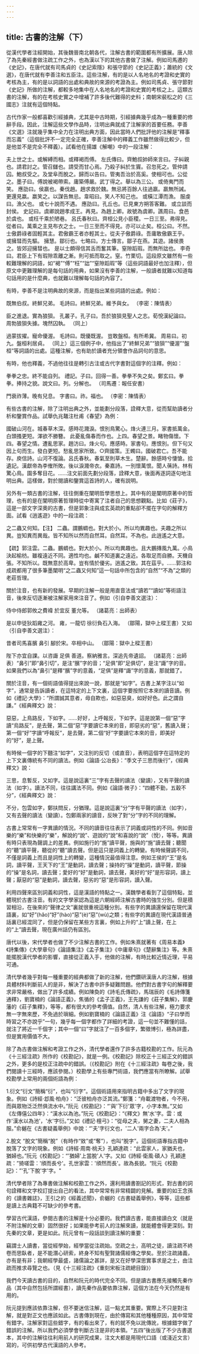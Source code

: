 ```yaml
---
---
---
```

title: 古書的注解（下）
---



從漢代學者注經開始，其後魏晉南北朝各代，注解古書的範圍都有所擴展。唐人除了為先秦經書做注疏工作之外，也為漢以下的其他古書做了注解。例如司馬遷的《史記》，在唐代就有司馬貞的《史記索隱》和張守節的《史記正義》；蕭統的《文選》，在唐代就有李善注和五臣注。這些注解，有的是以人名地名的考證和史實的考核為主，有的是以詞語的出處和典故的來源的考證為主。例如司馬貞、張守節對《史記》所做的注解，都較多地集中在人名地名的考證和史實的考核之上。這類古書的注解，有的在考核史實之中增補了許多後代難得的史料；南朝宋裴松之的《三國志》注就有這個特點。

古代作家一般都喜歡引經據典，尤其是中古時期，引經據典幾乎成為一種重要的修辭手段。因此，注解這些文學作品時，注明出典就成了注解家的首要任務。李善《文選》注就幾乎集中全力在注明出典方面，因此當時人們批評他的注解是“釋事而忘義”（這個批評不一定完全正確，李善注解中的釋義工作雖然做得比較少，但是他並不是完全不釋義）。試看他在揚雄《解嘲》中的一段注解：

夫上世之士。或解縛而相。或釋褐而傅。 左氏傳曰。齊鮑叔帥師來言曰。子糾親也。請君討之。管召讎也。請受而甘心焉。乃殺子糾於生竇。召忽死之。管仲請囚。鮑叔受之。及堂阜而脫之。歸而以告曰。管夷吾治於高奚。使相可也。公從之。墨子曰。傅說被褐帶索。庸築傅嚴。武丁得之。舉以為三公。 或倚夷門而笑。 應劭曰。侯嬴也。秦伐趙。趙求救於魏。無忌將百餘人往過嬴。嬴無所誡。更還見嬴。嬴笑之。以謀告無忌。韋昭曰。笑人不知己也。 或橫江潭而漁。 服虔曰。漁父也。 或七十說而不遇。 應劭曰。孔丘也。已見東方朔答客難。 或立談而封侯。 史記曰。虞卿說趙孝成王。再見。為趙上卿。故號為虞卿。譙周曰。食邑於虞也。 或枉千乘於陋巷。 呂氏春秋曰。齊桓公見小臣稷。一日三至。弗得見。從者曰。萬乘之主見布衣之士。一日三至而不得見。亦可以止矣。桓公曰。不然。士傲爵祿者固輕其主。君傲霸王者亦輕其士。從夫子傲爵祿。吾庸敢傲霸王乎。 或擁彗而先驅。 擁慧。鄒衍也。七略曰。方士傳言。鄒子在燕。其遊。諸侯畏之。皆郊迎擁彗也。 是以士頗得信其舌而奮其筆。窒隙蹈瑕。而無所詘也。 李奇曰。君臣上下有瑕隙乖離之漸。則可抵而取之。窒。竹栗切。這段原文雖然有一些較難理解的詞語，如“褐”“傅”“枉”“詘”“窒隙蹈瑕”等（這些詞語最好也加注釋），但原文中更難理解的是每句話的用典，如果沒有李善的注解，一般讀者就難以知道每句話用的是什麼典，也就難以理解每句話的內容了。

有時，李善不是注明典故的來源，而是指出某些詞語的出處。例如：

既無伯叔。終鮮兄弟。 毛詩曰。終鮮兄弟。維予與女。 （李密：陳情表）

臣之進退。實為狼狽。 孔叢子。孔子曰。吾於狼狽見聖人之志。荀悅漢紀論曰。周勃狼狽失據。塊然囚執。 （同上）

過蒙拔擢。寵命優渥。 毛詩曰。既優既渥。 豈敢盤桓。有所希冀。 周易曰。初九。盤桓利居貞。 （同上）這三個例子中，他指出了“終鮮兄弟”“狼狽”“優渥”“盤桓”等詞語的出處。這種注解，也有助於讀者充分領會作品詞句的意思。

有時，他也釋義，不過他往往是轉引古注或古代字書對這個字的注釋。例如：

拳拳之忠。終不能自列。 禮記。子曰。回得一善。拳拳不失之矣。鄭玄曰。拳拳。捧持之貌。說文曰。列。分解也。 （司馬遷：報任安書）

門衰祚薄。晚有兒息。 字書曰。祚。福也。 （李密：陳情表）

有些古書的注解，除了注明出典之外，並能劃分段落，詮釋大意，從而幫助讀者分析和鑒賞作品。試舉仇兆鼇注杜甫《春望》為例：

國破山河在。城春草木深。感時花濺淚。恨別鳥驚心。烽火連三月。家書抵萬金。白頭搔更短。渾欲不勝簪。 此憂亂傷春而作也。上四。春望之景。睹物傷懷。下四。春望之情。遭亂思家。趙汸曰。烽火句。應感時。家書句。應恨別。但下句又因上句而生。發白更短。愁亂思家所致。○齊國策。王蠋曰。國破君亡。吾不能存。庾信詩。山河不復論。呂氏春秋。春氣至則草木生。楚辭。餘感時兮悽愴。拾遺記。漢獻帝為李傕所敗。後以淚濺帝衣。秦嘉詩。一別懷萬恨。聞人蒨詩。林有驚心鳥。園多奪目花。......注文前面先劃分段落，詮釋大意，後面再逐詞逐句地注明出典。這樣做，對於閱讀和鑒賞這首詩的人，確有説明。

另外有一類古書的注解，往往側重在闡明哲學思想上。其中有的是闡明原著中的哲理，也有的是在闡明原著哲理時從中寄寓了注者自己的思想觀點。比如《莊子》，這是一部文字深奧的古書，但是郭象注與成玄英疏的重點卻不擺在字句的解釋方面。試看《逍遙遊》中的一段注疏：

之二蟲又何知。【注】 二蟲。謂鵬蜩也。對大於小。所以均異趣也。夫趣之所以異。豈知異而異哉。皆不知所以然而自然耳。自然耳。不為也。此逍遙之大意。

【疏】郭注雲。二蟲。鵬蜩也。對大於小。所以均異趣也。且大鵬摶風九萬。小鳥決起榆枋。雖複遠近不同。適性均也。鹹不知道裏之遠近。各取足而自勝。天機自張。不知所以。既無意於高卑。豈有情於優劣。逍遙之致。其在茲乎。......郭注和成疏都用了很多筆墨闡明“之二蟲又何知”這一句話中所包含的“自然”“不為”之類的老莊哲理。

關於注音，也有新的發展。早期的注解一般是用直音法或“讀若”“讀如”等術語注音，後來反切逐漸被注解家用來注音了。例如（引自李善文選注）：

侍中侍郎郭攸之費褘 於宜反 董允等。 （諸葛亮：出師表）

是以申徒狄蹈雍之河。 雍，一龍切 徐衍負石入海。 （鄒陽，獄中上樑王書）又如（引自李善文選注）：

昔者司馬喜臏 鼻引 腳於宋。卒相中山。 （鄒陽：獄中上樑王書）

陛下亦宜自課。以咨諏 足俱 善道。察納雅言。深追先帝遺詔。 （諸葛亮：出師表）“鼻引”即“鼻引切”，是注“臏”字的音；“足俱”即“足俱切”，是注“諏”字的音。如果我們以為“鼻引”是釋“臏”字的意義，“足俱”是釋“諏”字的意義，那就錯了。

關於注音，有一個術語值得提出來說一說，那就是“如字”。古書上某字注以“如字”，通常是告訴讀者，在這特定的上下文裏，這個字要按照它本來的讀音讀。例如《禮記·大學》：“所謂誠其意者，毋自欺也，如惡惡臭，如好好色。此之謂自謙。”《經典釋文》說：

惡惡，上鳥路反，下如字。......好好，上呼報反，下如字。這是說第一個“惡”字讀“烏路反”，是去聲，第二個“惡”字要讀它本來的音，即惡劣的“惡”，舊讀入聲；第一個“好”字讀“呼報反”，是去聲，第二個“好”字要讀它本來的音，即美好的“好”，是上聲。

有時候一個字的下麵注“如字”，又注別的反切（或直音），表明這個字在這特定的上下文裏傳統有不同的讀法。例如《論語·公冶長》：“季文子三思而後行”，《經典釋文》說：

三思，息暫反，又如字。這是說這裏“三”字有去聲的讀法（變讀），又有平聲的讀法（如字）。讀法不同，往往講法不同。例如《論語·微子》：“四體不勤，五穀不分”，《經典釋文》說：

不分，包雲如字，鄭扶問反，分猶理。這是說這裏“分”字有平聲的讀法（如字），又有去聲的讀法（變讀）。包鄭兩家的讀音，反映了對“分”字的不同的理解。

古書上常常有一字異讀的情況。不同的讀音往往表示了詞義或詞性的不同。例如音樂的“樂”和快樂的“樂”，解說的“說”、遊說的“說”和喜說的“說”（悅），等等。異讀有時只表現為聲調上的差異。例如施行的“施”讀平聲，施與的“施”讀去聲；聽聞的“聽”讀平聲，聽從的“聽”讀去聲。但是這只是詞義上的轉變。有時候聲調不同，不僅是詞義上而且是詞性上的轉變，這種情況最值得注意。例如王侯的“王”是名詞，讀平聲，王天下的“王”是動詞，讀去聲；操持的“操”是動詞，讀平聲，節操的“操”是名詞，讀去聲；愛好的“好”是動詞，讀去聲，美好的“好”是形容詞，讀上聲；厭惡的“惡”是動詞，讀去聲，惡劣的“惡”是形容詞，讀入聲。

利用四聲來區別詞義和詞性，這是漢語的特點之一。漢魏學者看到了這個特點，並體現於古書注音。有的文字學家認為這是六朝經師注解古書時的強生分別。但是積習相沿，在後來的“聲律之文”裏就很重視這種分別。有些字的異讀還保留在現代漢語裏，如“好”(hǎo)“好”(hào)“惡”(è)“惡”(wù)之類；有些字的異讀在現代漢語普通話裏已經混同了，但是仍保留在某些方言裏，例如上升的“上”讀上聲，在上的“上”讀去聲，現在廣州話仍有區別。

唐代以後，宋代學者也做了不少注解古書的工作。例如朱熹就著有《周易本義》《詩集傳》《大學章句》《論語集注》《孟子集注》《中庸章句》《楚辭集注》等。朱熹能擺脫漢代學者的影響，直接從正義入手，他做的注解，有時比較近情近理，平易可通。

清代學者幾乎對每一種重要的經典都做了新的注解，他們鑽研漢唐人的注解，根據具體材料判斷前人的是非，解決了古書中許多疑難問題。他們對古書字句的解釋要求非常嚴格，做出了許多成績。例如陳奐的《詩毛氏傳疏》，馬瑞辰的《毛詩傳箋通釋》，劉寶楠的《論語正義》，焦循的《孟子正義》，王先謙的《莊子集解》，郭慶藩的《莊子集釋》，等等，都有很大的參考價值。自然，清人有些注解，極力要求無一字無來歷，不免過於瑣細。例如劉寶楠的《論語正義》注《論語》“子曰學而時習之不亦說乎”一句，幾乎每一個字都作了詳細的考證，這一句並不難懂的話，就注了將近一千個字；其中一個“曰”字就注了一百多個字，繁徵博引，極為詳盡，但是實用價值不大。

除了為古書做注解和考證工作之外，清代學者還作了許多古籍校勘的工作。阮元為《十三經注疏》所作的《校勘記》，就是一例。《校勘記》除校正十三經正文的錯誤之外，更多的是校正注疏中的錯誤。（《校勘記》附在《十三經注疏》每卷之後，我們閱讀十三經時，應該參閱。）校勘學上有些專門術語，我們應當有所瞭解。試舉校勘學上常用的兩個術語為例：

1.衍文“衍文”簡稱“衍”，也叫“衍字”。這個術語用來指明古籍中多出了文字的現象。例如《詩經·邶風·柏舟》：“泛彼柏舟亦泛其流。”鄭箋：“舟載渡物者，今不用，而與眾物泛泛然俱流水中。”阮元《校勘記》：“'與'下衍'眾'字，小字本無。”又如《左傳僖公四年》：“漢水以為池。”阮元《校勘記》：“《釋文》無'水'字。雲：或作'漢水以為池'，'水'字衍。”又如《禮記·檀弓》：“從母之夫，舅之妻，二夫人相為服。”俞樾在《古書疑義舉例》中說：“'夫'字衍文也，'二人'兩字合為'夫'。”

2.脫文 “脫文”簡稱“脫”（有時作“敚”或“奪”），也叫“脫字”。這個術語專指古籍中脫落了文字的現象。例如《詩經·周南·桃夭》孔穎達疏：“此雲家人，家猶夫也，猶婦也。”阮元《校勘記》：“'猶婦'上當脫'人'字。又如《詩經·衛風·碩人》孔穎達疏：”猗嗟雲：'頎而長兮'。孔世家雲：'頎然而長'。故為長貌。“阮元《校勘記》：”'孔'下脫'字'字。"

清代學者除了為專書做注解和校勘工作之外，還利用讀書劄記的形式，對古書的詞句詮釋和文字校訂提出自己的看法，其中常常有非常精闢的見解。重要的如王念孫的《讀書雜誌》，王引之的《經義述聞》，俞樾的《古書疑義舉例》，等等，這些都是讀上古典籍不可缺少的參考書。

學習古代漢語，參閱古書的注解是十分必要的。我們讀古書，能直接讀白文（就是不附注解的文章）固然很好；如果能參考前人的注解來讀，就能體會得更深刻。對先秦的文章，更是如此。阮元曾有一段話談到讀注解的重要：

竊謂士人讀書，當從經學始，經學當從注疏始。空疏之士，高明之徒，讀注疏不終卷而思臥者，是不能潛心研索，終身不知有聖賢諸儒經傳之學矣。至於注疏諸義，亦有是有非；我朝經學最盛，諸儒論之甚詳，是又在好學深思實事求是之士，由注疏而推求尋覽之也。（見《十三經注疏》《重刻宋板注疏總目錄》）

我們今天讀古書的目的，自然和阮元的時代完全不同。但是讀古書應先接觸先秦作品（其中自然包括所謂經書），讀先秦作品要依靠注解，這個方法在今天仍然是有用的。

阮元提到應該依靠注解，但不要迷信注解，這一點尤其重要。實際上不只是對注解，就是對正文也應該如此。古書傳到現在，由於傳寫和其他種種原因，其中常常有錯字。注解家對這些錯字，有的看出來了，有的就不免以訛傳訛，根據錯字做了錯誤的注解。所以我們必須學會判斷古注是非的本領。“五四”後出版了不少古書選本，其中的注解往往利用前人的研究成果，注文大都是用現代口語（或淺近文言）寫的，可供初學古代漢語的人參考。